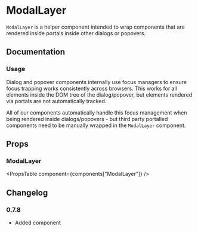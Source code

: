 
# ModalLayer

`ModalLayer` is a helper component intended to wrap components that are rendered inside portals inside other dialogs or popovers.

## Documentation

### Usage

Dialog and popover components internally use focus managers to ensure focus trapping works consistently across browsers. This works for all elements inside the DOM tree of the dialog/popover, but elements rendered via portals are not automatically tracked.

All of our components automatically handle this focus management when being rendered inside dialogs/popovers - but third party portalled components need to be manually wrapped in the `ModalLayer` component.

<Demo component={Usage} />

## Props

### ModalLayer

<PropsTable component={components["ModalLayer"]} />

## Changelog

### 0.7.8

- Added component
